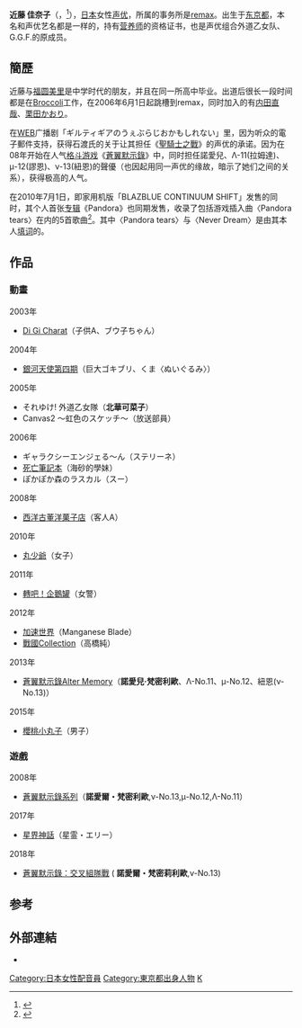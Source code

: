 {{配音員
|名字= 近藤 佳奈子
|圖像= 
|尺寸= 
|說明= 
|藝名= 
|英文名=
|本名= 
|綽號=
|出生地= {{JPN}}[[东京都|东京都]]
|出身地= 
|血型= B型
|生年= 1981
|生月= 6
|生日= 26
|歿年= 
|歿月= 
|歿日= 
|所屬= [[remax|remax]]
|活動時期= 2002年 -
|出道作= 
|代表作= 諾愛兒‧梵密利歐（[[蒼翼默示錄|蒼翼默示錄]]）
|網站= 
|其他= 
}}
'''近藤 佳奈子'''（{{lang|ja|こんどう かなこ}}，{{bd|1981年|6月26日|catIdx=Kondō Kanako}}<ref name="profile">{{Cite web|url=http://remax-web.jp/woman/K/kondoh_k/index.htm|title=近藤 佳奈子|publisher=リマックス|accessdate=2014-02-28|archive-date=2020-02-13|archive-url=https://web.archive.org/web/20200213135656/http://www.remax-web.jp/woman/K/kondoh_k/index.htm|dead-url=no}}</ref>），[[日本|日本]]女性[[声优|声优]]，所属的事务所是[[remax|remax]]。出生于[[东京都|东京都]]，本名和声优艺名都是一样的，持有[[营养师|营养师]]的资格证书，也是声优组合外道乙女队、G.G.F.的原成员。 　　

== 簡歷 ==
近藤与[[福圆美里|福圆美里]]是中学时代的朋友，并且在同一所高中毕业。出道后很长一段时间都是在[[Broccoli|Broccoli]]工作，在2006年6月1日起跳槽到remax，同时加入的有[[内田直哉|内田直哉]]、[[栗田かおり|栗田かおり]]。

在[[WEB|WEB]]广播剧「ギルティギアのうぇぶらじおかもしれない」里，因为听众的電子郵件支持，获得石渡氏的关于让其担任《[[聖騎士之戰|聖騎士之戰]]》的声优的承诺。因为在08年开始在人气[[格斗游戏|格斗游戏]]《[[蒼翼默示錄|蒼翼默示錄]]》中，同时担任諾愛兒、Λ-11(拉姆達)、μ-12(謬恩)、ν-13(紐恩)的聲優（也因起用同一声优的缘故，暗示了她们之间的关系），获得极高的人气。

在2010年7月1日，即家用机版「BLAZBLUE CONTINUUM SHIFT」发售的同时，其个人首张[[专辑|专辑]]《Pandora》也同期发售，收录了包括游戏插入曲〈Pandora tears〉在内的5首歌曲<ref>{{Cite web|publisher=BLAZBLUE ANIME OFFICIAL SITE|url=http://blazblue-am.jp/character/index.html|title=CHARACTER|accessdate=2014-03-04|archive-date=2018-10-10|archive-url=https://web.archive.org/web/20181010192517/http://blazblue-am.jp/character/index.html|dead-url=no}}</ref>。其中〈Pandora tears〉与〈Never Dream〉是由其本人[[填词|填词]]的。

==作品==
===動畫===
;2003年
*[[Di_Gi_Charat|Di Gi Charat]]（子供A、ブウ子ちゃん）
;2004年
*[[銀河天使|銀河天使第四期]]（巨大ゴキブリ、くま〈ぬいぐるみ〉）
;2005年
*それゆけ! 外道乙女隊（'''北華可菜子'''）
*Canvas2 〜虹色のスケッチ〜（放送部員）
;2006年
*ギャラクシーエンジェる〜ん（ステリーネ）
*[[死亡筆記本|死亡筆記本]]（海砂的學妹）
*ぽかぽか森のラスカル（スー）
;2008年
*[[西洋古董洋菓子店|西洋古董洋菓子店]]（客人A）
;2010年
*[[丸少爺|丸少爺]]（女子）
;2011年
*[[轉吧！企鵝罐|轉吧！企鵝罐]]（女警）
;2012年
*[[加速世界|加速世界]]（Manganese Blade）
*[[戰國Collection|戰國Collection]]（高橋純）
;2013年
*[[蒼翼默示錄|蒼翼默示錄Alter Memory]]（'''諾愛兒‧梵密利歐'''、Λ-No.11、μ-No.12、紐恩(ν-No.13)）
;2015年
*[[櫻桃小丸子|櫻桃小丸子]]（男子）
===遊戲===
;2008年
*[[蒼翼默示錄系列|蒼翼默示錄系列]]（'''諾愛爾・梵密利歐''',ν-No.13,μ-No.12,Λ-No.11）
;2017年
*[[星界神話|星界神話]]（星霊・エリー）
;2018年
*[[蒼翼默示錄：交叉組隊戰|蒼翼默示錄：交叉組隊戰]] ( '''諾愛爾・梵密莉利歐''',ν-No.13)

==参考==
{{reflist}}
==外部連結==
* {{Twitter|kana0606|近藤佳奈子}}

{{remax}}
{{DEFAULTSORT:Kondou Kanako}}
[[Category:日本女性配音員|Category:日本女性配音員]]
[[Category:東京都出身人物|Category:東京都出身人物]]
[[Category:remax|K]]